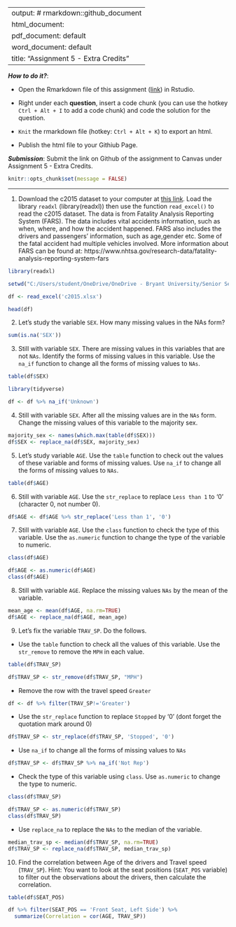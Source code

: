 
---
output: # rmarkdown::github_document
  html_document:
  pdf_document: default
  word_document: default
title: "Assignment 5 - Extra Credits"
---

***How to do it?***: 

- Open the Rmarkdown file of this assignment ([link](assignment5_extra_credits.Rmd)) in Rstudio. 

- Right under each **question**, insert  a code chunk (you can use the hotkey `Ctrl + Alt + I` to add a code chunk) and code the solution for the question. 

- `Knit` the rmarkdown file (hotkey: `Ctrl + Alt + K`) to export an html.  

-  Publish the html file to your Githiub Page. 

***Submission***: Submit the link on Github of the assignment to Canvas under Assignment 5 - Extra Credits. 

```r
knitr::opts_chunk$set(message = FALSE)
```

-------

1. Download the c2015 dataset to your computer at [this link](../data/c2015.xlsx). Load the library `readxl` (library(readxl)) then use the function `read_excel()` to read the c2015 dataset.  The data is from Fatality Analysis Reporting System (FARS). The data includes vital accidents information, such as when, where, and how the accident happened. FARS also includes the drivers and passengers' information, such as age,gender etc.  Some of the fatal accident had multiple vehicles involved.  More information about FARS can be found at: https://www.nhtsa.gov/research-data/fatality-analysis-reporting-system-fars

```r
library(readxl)

setwd("C:/Users/student/OneDrive/OneDrive - Bryant University/Senior Semester 1/MATH 421/Assignments/Math 421")

df <- read_excel('c2015.xlsx')

head(df)
```


2. Let's study the variable `SEX`. How many missing values in the NAs form? 

```r
sum(is.na('SEX'))
```


3. Still with variable `SEX`. There are missing values in this variables that are not `NAs`. Identify the forms of missing values in this variable. Use the `na_if` function to change all the forms of missing values to `NAs`. 

```r
table(df$SEX)
```

```r
library(tidyverse)

df <- df %>% na_if('Unknown')
```


4. Still with variable `SEX`. After all the missing values are in the `NAs` form.  Change the missing values of this variable to the majority sex. 

```r
majority_sex <- names(which.max(table(df$SEX)))
df$SEX <- replace_na(df$SEX, majority_sex)
```


5. Let's study variable `AGE`. Use the `table` function to check out the values of these variable and forms of missing values. Use `na_if` to change all the forms of missing values to `NAs`. 

```r
table(df$AGE)
```


6. Still with variable `AGE`.  Use the `str_replace` to replace `Less than 1` to '0' (character 0, not number 0).


```r
df$AGE <- df$AGE %>% str_replace('Less than 1', '0')
```

7. Still with variable `AGE`. Use the `class` function to check the type of this variable.  Use the `as.numeric` function to change the type of the variable to numeric.

```r
class(df$AGE)
```
```r
df$AGE <- as.numeric(df$AGE)
class(df$AGE)
```

8. Still with variable `AGE`. Replace the missing values `NAs` by the mean of the variable. 

```r
mean_age <- mean(df$AGE, na.rm=TRUE)
df$AGE <- replace_na(df$AGE, mean_age)
```


9. Let's fix the variable `TRAV_SP`. Do the follows.

- Use the `table` function to check all the values of this variable.  Use the `str_remove` to remove the `MPH` in each value.

```r
table(df$TRAV_SP)
```

```r
df$TRAV_SP <- str_remove(df$TRAV_SP, "MPH")
```


- Remove the row with the travel speed `Greater`

```r
df <- df %>% filter(TRAV_SP!='Greater')
```

- Use the `str_replace` function to replace `Stopped` by '0' (dont forget the quotation mark around 0)

```r
df$TRAV_SP <- str_replace(df$TRAV_SP, 'Stopped', '0')
```


- Use `na_if` to change all the forms of missing values to `NAs`

```r
df$TRAV_SP <- df$TRAV_SP %>% na_if('Not Rep')
```


- Check the type of this variable using `class`. Use `as.numeric` to change the type to numeric.

```r
class(df$TRAV_SP)
```
```r
df$TRAV_SP <- as.numeric(df$TRAV_SP)
class(df$TRAV_SP)
```

- Use `replace_na` to replace the `NAs` to the median of the variable. 

```r
median_trav_sp <- median(df$TRAV_SP, na.rm=TRUE)
df$TRAV_SP <- replace_na(df$TRAV_SP, median_trav_sp)
```


10. Find the correlation between Age of the drivers and Travel speed (`TRAV_SP`). Hint:  You want to look at the seat positions (`SEAT_POS` variable) to filter out the observations about the drivers, then calculate the correlation. 

```r
table(df$SEAT_POS)
```


```r
df %>% filter(SEAT_POS == 'Front Seat, Left Side') %>%
  summarize(Correlation = cor(AGE, TRAV_SP))
```


